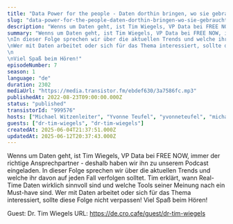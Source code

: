 ```yaml
---
title: "Data Power for the people - Daten dorthin bringen, wo sie gebraucht werden"
slug: "data-power-for-the-people-daten-dorthin-bringen-wo-sie-gebraucht-werden"
description: "Wenns um Daten geht, ist Tim Wiegels, VP Data bei FREE NOW, immer der richtige Ansprechpartner - deshalb haben wir ihn zu unserem Podcast eingeladen.\nIn dieser Folge sprechen wir über die aktuellen Trends und welche ihr davon auf jeden Fall verfolgen solltet. Tim erklärt, wann Real-Time Daten wirklich sinnvoll sind und welche Tools seiner Meinung nach ein Must-have sind.\nWer mit Daten arbeitet oder sich für das Thema interessiert, sollte diese Folge nicht verpassen!\nViel Spaß beim Hören!\n\n\n\n<!-- GUESTS START -->\nGuest: Dr. Tim Wiegels\nURL: https://de.cro.cafe/guest/dr-tim-wiegels\n<!-- GUESTS END -->"
summary: "Wenns um Daten geht, ist Tim Wiegels, VP Data bei FREE NOW, immer der richtige Ansprechpartner - deshalb haben wir ihn zu unserem Podcast eingeladen. \nIn dieser Folge sprechen wir über die aktuellen Trends und welche ihr davon auf jeden Fall verfolgen solltet. Tim erklärt, wann Real-Time Daten wirklich sinnvoll sind und welche Tools seiner Meinung nach ein Must-have sind. \nWer mit Daten arbeitet oder sich für das Thema interessiert, sollte diese Folge nicht verpassen! \n\nViel Spaß beim Hören!"
episodeNumber: 7
season: 1
language: "de"
duration: 2302
mediaUrl: "https://media.transistor.fm/ebdef630/3a7586fc.mp3"
publishedAt: 2022-08-23T09:00:00.000Z
status: "published"
transistorId: "999576"
hosts: ["Michael Witzenleiter", "Yvonne Teufel", "yvonneteufel", "michaelwitzenleiter"]
guests: ["dr-tim-wiegels", "dr-tim-wiegels"]
createdAt: 2025-06-04T21:37:51.000Z
updatedAt: 2025-06-12T20:37:43.000Z
---
```


Wenns um Daten geht, ist Tim Wiegels, VP Data bei FREE NOW, immer der richtige Ansprechpartner - deshalb haben wir ihn zu unserem Podcast eingeladen.
In dieser Folge sprechen wir über die aktuellen Trends und welche ihr davon auf jeden Fall verfolgen solltet. Tim erklärt, wann Real-Time Daten wirklich sinnvoll sind und welche Tools seiner Meinung nach ein Must-have sind.
Wer mit Daten arbeitet oder sich für das Thema interessiert, sollte diese Folge nicht verpassen!
Viel Spaß beim Hören!



<!-- GUESTS START -->
Guest: Dr. Tim Wiegels
URL: https://de.cro.cafe/guest/dr-tim-wiegels
<!-- GUESTS END -->
